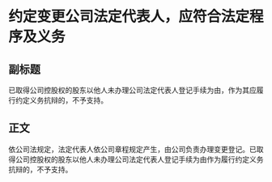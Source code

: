 # 约定变更公司法定代表人，应符合法定程序及义务
## 副标题
已取得公司控股权的股东以他人未办理公司法定代表人登记手续为由，作为其应履行约定义务抗辩的，不予支持。
## 正文
依公司法规定，法定代表人依公司章程规定产生，由公司负责办理变更登记。已取得公司控股权的股东以他人未办理公司法定代表人登记手续为由作为履行约定义务抗辩的，不予支持。